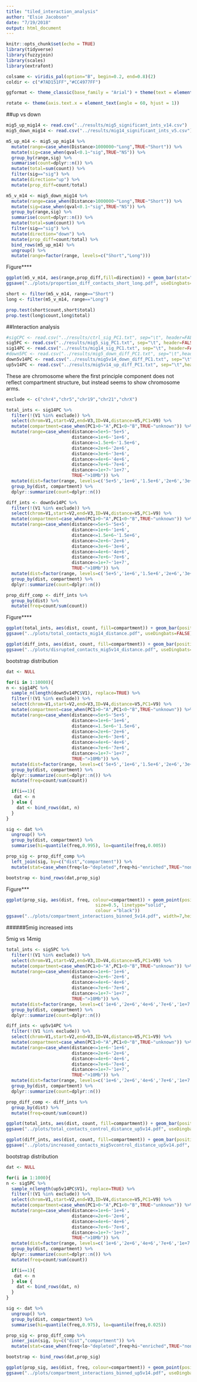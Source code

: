 ```yaml
---
title: "tiled_interaction_analysis"
author: "Elsie Jacobson"
date: "7/19/2018"
output: html_document
---
```



```r
knitr::opts_chunk$set(echo = TRUE)
library(tidyverse)
library(fuzzyjoin)
library(scales)
library(extrafont)

colsame <- viridis_pal(option="B", begin=0.2, end=0.8)(2)
coldir <- c("#7AD151FF","#CC4977FF")

ggformat <- theme_classic(base_family = "Arial") + theme(text = element_text(size = 20))

rotate <- theme(axis.text.x = element_text(angle = 60, hjust = 1))
```

##up vs down

```r
mig5_up_mig14 <- read.csv("../results/mig5_significant_ints_v14.csv")
mig5_down_mig14 <- read.csv("../results/mig14_significant_ints_v5.csv")
```

```r
m5_up_m14 <- mig5_up_mig14 %>%
  mutate(range=case_when(Distance>1000000~"Long",TRUE~"Short")) %>%
  mutate(sig=case_when(qval<0.1~"sig",TRUE~"NS")) %>%
  group_by(range,sig) %>%
  summarise(count=dplyr::n()) %>%
  mutate(total=sum(count)) %>%
  filter(sig=="sig") %>%
  mutate(direction="up") %>%
  mutate(prop_diff=count/total)

m5_v_m14 <- mig5_down_mig14 %>%
  mutate(range=case_when(Distance>1000000~"Long",TRUE~"Short")) %>%
  mutate(sig=case_when(qval<0.1~"sig",TRUE~"NS")) %>%
  group_by(range,sig) %>%
  summarise(count=dplyr::n()) %>%
  mutate(total=sum(count)) %>%
  filter(sig=="sig") %>%
  mutate(direction="down") %>%
  mutate(prop_diff=count/total) %>%
  bind_rows(m5_up_m14) %>%
  ungroup() %>%
  mutate(range=factor(range, levels=c("Short","Long")))
```

Figure****

```r
ggplot(m5_v_m14, aes(range,prop_diff,fill=direction)) + geom_bar(stat="identity", position="dodge") + theme_classic() + scale_fill_manual(values=coldir, labels=c("Decreased","Increased")) + labs(y="Proportion of differential contacts (5um vs 14um)",x="Distance", fill="Contact frequency") + ggformat
ggsave("../plots/proportion_diff_contacts_short_long.pdf", useDingbats=FALSE)
```

```r
short <- filter(m5_v_m14, range=="Short")
long <- filter(m5_v_m14, range=="Long")

prop.test(short$count,short$total)
prop.test(long$count,long$total)
```

##Interaction analysis

```r
#sigCPC <- read.csv("../results/ctrl_sig_PC1.txt", sep="\t", header=FALSE)
sig5PC <- read.csv("../results/mig5_sig_PC1.txt", sep="\t", header=FALSE)
sig14PC <- read.csv("../results/mig14_sig_PC1.txt", sep="\t", header=FALSE)
#down5PC <- read.csv("../results/mig5_down_diff_PC1.txt", sep="\t",header=FALSE)
down5v14PC <- read.csv("../results/mig5v14_down_diff_PC1.txt", sep="\t",header=FALSE)
up5v14PC <- read.csv("../results/mig5v14_up_diff_PC1.txt", sep="\t",header=FALSE)
```

These are chromosome where the first principle component does not reflect compartment structure, but instead seems to show chromosome arms.

```r
exclude <- c("chr4","chr5","chr19","chr21","chrX")
```

```r
total_ints <- sig14PC %>%
  filter(!(V1 %in% exclude)) %>%
  select(chrom=V1,start=V2,end=V3,ID=V4,distance=V5,PC1=V9) %>%
  mutate(compartment=case_when(PC1>0~"A",PC1<0~"B",TRUE~"unknown")) %>%
  mutate(range=case_when(distance<=5e+5~'5e+5',
                         distance<=1e+6~'1e+6',
                         distance<=1.5e+6~'1.5e+6',
                         distance<=2e+6~'2e+6',
                         distance<=3e+6~'3e+6',
                         distance<=4e+6~'4e+6',
                         distance<=7e+6~'7e+6',
                         distance<=1e+7~'1e+7',
                         TRUE~">10Mb")) %>%
  mutate(dist=factor(range, levels=c('5e+5','1e+6','1.5e+6','2e+6','3e+6','4e+6','7e+6','1e+7',">10Mb"))) %>%
  group_by(dist, compartment) %>%
  dplyr::summarize(count=dplyr::n())

diff_ints <- down5v14PC %>%
  filter(!(V1 %in% exclude)) %>%
  select(chrom=V1,start=V2,end=V3,ID=V4,distance=V5,PC1=V9) %>%
  mutate(compartment=case_when(PC1>0~"A",PC1<0~"B",TRUE~"unknown")) %>%
  mutate(range=case_when(distance<=5e+5~'5e+5',
                         distance<=1e+6~'1e+6',
                         distance<=1.5e+6~'1.5e+6',
                         distance<=2e+6~'2e+6',
                         distance<=3e+6~'3e+6',
                         distance<=4e+6~'4e+6',
                         distance<=7e+6~'7e+6',
                         distance<=1e+7~'1e+7',
                         TRUE~">10Mb")) %>%
  mutate(dist=factor(range, levels=c('5e+5','1e+6','1.5e+6','2e+6','3e+6','4e+6','7e+6','1e+7',">10Mb"))) %>%
  group_by(dist, compartment) %>%
  dplyr::summarize(count=dplyr::n())

prop_diff_comp <- diff_ints %>%
  group_by(dist) %>%
  mutate(freq=count/sum(count))
```

Figure****

```r
ggplot(total_ints, aes(dist, count, fill=compartment)) + geom_bar(position="dodge", stat="identity") + theme_classic() + scale_fill_manual(values=colsame) + ggformat + labs(x="Distance",y="Total contacts", fill="") + rotate + theme(legend.position = c(0.6,0.8))
ggsave("../plots/total_contacts_mig14_distance.pdf", useDingbats=FALSE)

ggplot(diff_ints, aes(dist, count, fill=compartment)) + geom_bar(position="dodge", stat="identity") + scale_fill_manual(values=colsame) + ggformat + labs(x="Distance",y="Decreased contacts", fill="") + rotate + theme(legend.position = c(0.6,0.8))
ggsave("../plots/disrupted_contacts_mig5v14_distance.pdf", useDingbats=FALSE)
```

bootstrap distribution

```r
dat <- NULL

for(i in 1:10000){
n <- sig14PC %>%
  sample_n(length(down5v14PC$V1), replace=TRUE) %>%
  filter(!(V1 %in% exclude)) %>%
  select(chrom=V1,start=V2,end=V3,ID=V4,distance=V5,PC1=V9) %>%
  mutate(compartment=case_when(PC1>0~"A",PC1<0~"B",TRUE~"unknown")) %>%
  mutate(range=case_when(distance<=5e+5~'5e+5',
                         distance<=1e+6~'1e+6',
                         distance<=1.5e+6~'1.5e+6',
                         distance<=2e+6~'2e+6',
                         distance<=3e+6~'3e+6',
                         distance<=4e+6~'4e+6',
                         distance<=7e+6~'7e+6',
                         distance<=1e+7~'1e+7',
                         TRUE~">10Mb")) %>%
  mutate(dist=factor(range, levels=c('5e+5','1e+6','1.5e+6','2e+6','3e+6','4e+6','7e+6','1e+7',">10Mb"))) %>%
  group_by(dist, compartment) %>%
  dplyr::summarize(count=dplyr::n()) %>%
  mutate(freq=count/sum(count))

  if(i==1){
   dat <- n 
  } else {
    dat <- bind_rows(dat, n)
  }
}
```

```r
sig <- dat %>%
  ungroup() %>%
  group_by(dist, compartment) %>%
  summarise(hi=quantile(freq,0.995), lo=quantile(freq,0.005))

prop_sig <- prop_diff_comp %>%
  left_join(sig, by=c("dist","compartment")) %>%
  mutate(stat=case_when(freq<lo~"depleted",freq>hi~"enriched",TRUE~"none"))

bootstrap <- bind_rows(dat,prop_sig)
```

Figure***

```r
ggplot(prop_sig, aes(dist, freq, colour=compartment)) + geom_point(position = position_dodge(width=0.5)) + geom_errorbar(aes(ymin=lo, ymax=hi),position = position_dodge(width=0.5)) + scale_colour_manual(values=colsame) + theme_classic(base_family = "Arial") + theme(text = element_text(size = 13.333)) + labs(x="Distance",y="Decreased vs total contacts", colour="") + rotate + theme(legend.title = element_blank(),legend.position = c(0.3,0.85),legend.background = element_rect(fill=NA,
                                  size=0.5, linetype="solid", 
                                  colour ="black"))
ggsave("../plots/compartment_interactions_binned_5v14.pdf", width=7,height=7,useDingbats=FALSE)
```

######5mig increased ints

5mig vs 14mig

```r
total_ints <- sig5PC %>%
  filter(!(V1 %in% exclude)) %>%
  select(chrom=V1,start=V2,end=V3,ID=V4,distance=V5,PC1=V9) %>%
  mutate(compartment=case_when(PC1>0~"A",PC1<0~"B",TRUE~"unknown")) %>%
  mutate(range=case_when(distance<=1e+6~'1e+6',
                         distance<=2e+6~'2e+6',
                         distance<=4e+6~'4e+6',
                         distance<=7e+6~'7e+6',
                         distance<=1e+7~'1e+7',
                         TRUE~">10Mb")) %>%
  mutate(dist=factor(range, levels=c('1e+6','2e+6','4e+6','7e+6','1e+7',">10Mb"))) %>%
  group_by(dist, compartment) %>%
  dplyr::summarize(count=dplyr::n())

diff_ints <- up5v14PC %>%
  filter(!(V1 %in% exclude)) %>%
  select(chrom=V1,start=V2,end=V3,ID=V4,distance=V5,PC1=V9) %>%
  mutate(compartment=case_when(PC1>0~"A",PC1<0~"B",TRUE~"unknown")) %>%
  mutate(range=case_when(distance<=1e+6~'1e+6',
                         distance<=2e+6~'2e+6',
                         distance<=4e+6~'4e+6',
                         distance<=7e+6~'7e+6',
                         distance<=1e+7~'1e+7',
                         TRUE~">10Mb")) %>%
  mutate(dist=factor(range, levels=c('1e+6','2e+6','4e+6','7e+6','1e+7',">10Mb"))) %>%
  group_by(dist, compartment) %>%
  dplyr::summarize(count=dplyr::n())

prop_diff_comp <- diff_ints %>%
  group_by(dist) %>%
  mutate(freq=count/sum(count))
```

```r
ggplot(total_ints, aes(dist, count, fill=compartment)) + geom_bar(position="dodge", stat="identity") + theme_classic() + scale_fill_manual(values=colsame) + ggformat + labs(x="Distance",y="Total contacts")
ggsave("../plots/total_contacts_control_distance_up5v14.pdf", useDingbats=FALSE)

ggplot(diff_ints, aes(dist, count, fill=compartment)) + geom_bar(position="dodge", stat="identity") + theme_classic() + scale_fill_manual(values=colsame) + ggformat + labs(x="Distance",y="Increased contacts")
ggsave("../plots/increased_contacts_mig5vcontrol_distance_up5v14.pdf", useDingbats=FALSE)
```



bootstrap distribution

```r
dat <- NULL

for(i in 1:1000){
n <- sig5PC %>%
  sample_n(length(up5v14PC$V1), replace=TRUE) %>%
  filter(!(V1 %in% exclude)) %>%
  select(chrom=V1,start=V2,end=V3,ID=V4,distance=V5,PC1=V9) %>%
  mutate(compartment=case_when(PC1>0~"A",PC1<0~"B",TRUE~"unknown")) %>%
  mutate(range=case_when(distance<=1e+6~'1e+6',
                         distance<=2e+6~'2e+6',
                         distance<=4e+6~'4e+6',
                         distance<=7e+6~'7e+6',
                         distance<=1e+7~'1e+7',
                         TRUE~">10Mb")) %>%
  mutate(dist=factor(range, levels=c('1e+6','2e+6','4e+6','7e+6','1e+7',">10Mb"))) %>%
  group_by(dist, compartment) %>%
  dplyr::summarize(count=dplyr::n()) %>%
  mutate(freq=count/sum(count))

  if(i==1){
   dat <- n 
  } else {
    dat <- bind_rows(dat, n)
  }
}
```

```r
sig <- dat %>%
  ungroup() %>%
  group_by(dist, compartment) %>%
  summarise(hi=quantile(freq,0.975), lo=quantile(freq,0.025))

prop_sig <- prop_diff_comp %>%
  inner_join(sig, by=c("dist","compartment")) %>%
  mutate(stat=case_when(freq<lo~"depleted",freq>hi~"enriched",TRUE~"none"))

bootstrap <- bind_rows(dat,prop_sig)
```

```r
ggplot(prop_sig, aes(dist, freq, colour=compartment)) + geom_point(position = position_dodge(width=0.5)) + geom_errorbar(aes(ymin=lo, ymax=hi),position = position_dodge(width=0.5)) + scale_colour_manual(values=colsame) + theme_classic(base_family = "Arial") + theme(text = element_text(size = 13.333)) + labs(x="Distance",y="Increased vs total contacts", colour="") + rotate + theme(legend.title = element_blank())
ggsave("../plots/compartment_interactions_binned_up5v14.pdf", useDingbats=FALSE)
```